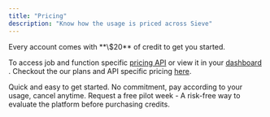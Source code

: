```yaml
---
title: "Pricing"
description: "Know how the usage is priced across Sieve"
---
```


<Check>
  Every account comes with **\$20** of credit to get you started.
</Check>


To access job and function specific [pricing API](/reference-v2/api/get-total-usage)
or view it in your [dashboard ](https://www.sievedata.com/dashboard/usage). Checkout
the our plans and API specific pricing [here](https://www.sievedata.com/pricing).

<CardGroup cols={2}>
  <Card title="Pay as you go" icon="credit-card" iconType="duotone" color="#7240ff" href="https://www.sievedata.com/dashboard/settings/billing">
    Quick and easy to get started. No commitment, pay according to your usage,
    cancel anytime.
  </Card>
  <Card title="Evaluating Sieve for production?" icon="server" iconType="duotone" color="#7240ff" href="https://cal.com/team/sieve/sieve-pilot?overlayCalendar=true">
    Request a free pilot week - A risk-free way to evaluate the platform before
    purchasing credits.
  </Card>
</CardGroup>
